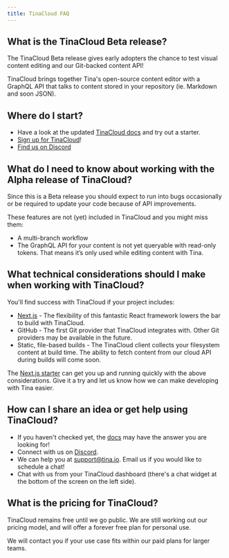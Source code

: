 ```yaml
---
title: TinaCloud FAQ
---
```


## What is the TinaCloud Beta release?

The TinaCloud Beta release gives early adopters the chance to test visual content editing and our Git-backed content API!

TinaCloud brings together Tina's open-source content editor with a GraphQL API that talks to content stored in your repository (ie. Markdown and soon JSON).

## Where do I start?

- Have a look at the updated [TinaCloud docs](/docs/setup-overview/) and try out a starter.
- [Sign up for TinaCloud](https://app.tina.io/register)!
- [Find us on Discord](https://discord.com/invite/zumN63Ybpf)

## What do I need to know about working with the Alpha release of TinaCloud?

Since this is a Beta release you should expect to run into bugs occasionally or be required to update your code because of API improvements.

These features are not (yet) included in TinaCloud and you might miss them:

- A multi-branch workflow
- The GraphQL API for your content is not yet queryable with read-only tokens. That means it’s only used while editing content with Tina.

## What technical considerations should I make when working with TinaCloud?

You'll find success with TinaCloud if your project includes:

- [Next.js](https://nextjs.org/) - The flexibility of this fantastic React framework lowers the bar to build with TinaCloud.
- GitHub - The first Git provider that TinaCloud integrates with. Other Git providers may be available in the future.
- Static, file-based builds - The TinaCloud client collects your filesystem content at build time. The ability to fetch content from our cloud API during builds will come soon.

The [Next.js starter](https://github.com/tinacms/tina-cloud-starter) can get you up and running quickly with the above considerations. Give it a try and let us know how we can make developing with Tina easier.

## How can I share an idea or get help using TinaCloud?

- If you haven't checked yet, the [docs](/docs/) may have the answer you are looking for!
- Connect with us on [Discord](https://discord.com/invite/zumN63Ybpf).
- We can help you at support@tina.io. Email us if you would like to schedule a chat!
- Chat with us from your TinaCloud dashboard (there's a chat widget at the bottom of the screen on the left side).

## What is the pricing for TinaCloud?

TinaCloud remains free until we go public. We are still working out our pricing model, and will offer a forever free plan for personal use.

We will contact you if your use case fits within our paid plans for larger teams.
